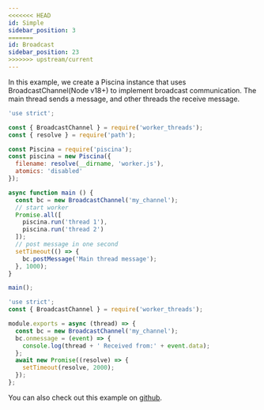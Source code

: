 ```yaml
---
<<<<<<< HEAD
id: Simple
sidebar_position: 3
=======
id: Broadcast
sidebar_position: 23
>>>>>>> upstream/current
---
```


In this example, we create a Piscina instance that uses BroadcastChannel(Node v18+) to implement broadcast communication. The main thread sends a message, and other threads the receive message.

<Tabs>
<TabItem value="Javascript">

```javascript title="index.js"
'use strict';

const { BroadcastChannel } = require('worker_threads');
const { resolve } = require('path');

const Piscina = require('piscina');
const piscina = new Piscina({
  filename: resolve(__dirname, 'worker.js'),
  atomics: 'disabled'
});

async function main () {
  const bc = new BroadcastChannel('my_channel');
  // start worker
  Promise.all([
    piscina.run('thread 1'),
    piscina.run('thread 2')
  ]);
  // post message in one second
  setTimeout(() => {
    bc.postMessage('Main thread message');
  }, 1000);
}

main();

```

```javascript title="worker.js"
'use strict';
const { BroadcastChannel } = require('worker_threads');

module.exports = async (thread) => {
  const bc = new BroadcastChannel('my_channel');
  bc.onmessage = (event) => {
    console.log(thread + ' Received from:' + event.data);
  };
  await new Promise((resolve) => {
    setTimeout(resolve, 2000);
  });
};

```
</TabItem>
</Tabs>

You can also check out this example on [github](https://github.com/piscinajs/piscina/tree/current/examples/broadcast).
